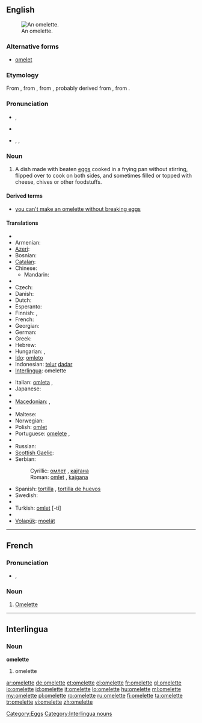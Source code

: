 ==English==
[[Image:Omelett.jpg|thumb|right|An omelette.]]

===Alternative forms===
* [[omelet]] {{italbrac|chiefly US}}

===Etymology===
From {{etyl|fr}} {{term|omelette|lang=fr}}, from {{term|alemette|lang=fr}}, from {{term|alemelle||knife blade|lang=fr}}, probably derived from {{term|lemelle|la lemelle|lang=fr}}, from {{etyl|la}} {{term|lamella||thin plate|lang=la}}.

===Pronunciation===
* {{a|Australia|UK}} {{IPA|/ˈɒm.lət/}}, {{SAMPA|/"Qm.l@t/}}
* {{audio|en-uk-omelette.ogg|Audio (UK)}}
* {{a|US}} {{enPR|ŏm'ə-lĭt|ŏm'lĭt}}, {{IPA|/ˈɑməlɪt/|/ɑmlɪt/}}, {{SAMPA|/Am@lIt/|/AmlIt/}}

{{rfp|lang=en|US pronunciations need verifying}}

===Noun===
{{wikipedia}}
{{en-noun}}

# A dish made with beaten [[egg]]s cooked in a frying pan without stirring, flipped over to cook on both sides, and sometimes filled or topped with cheese, chives or other foodstuffs.

====Derived terms====
* [[you can't make an omelette without breaking eggs]]

====Translations====
{{trans-top|dish made with beaten eggs}}
* {{trreq|Arabic}}
* Armenian: {{t-|hy|ձվածեղ|tr=jvaçeġ}}
* [[Azeri]]: {{t|az|qayğanaq}}
* Bosnian: {{t-|bs|omlet|m}}
* [[Catalan]]: {{t|ca|truita|f}}
* Chinese:
** Mandarin: {{t-|cmn|煎蛋饼|tr=jiāndànbǐng|sc=Hani}}
* {{trreq|Croatian}}
* Czech: {{t-|cs|omeleta|f}}
* Danish: {{t-|da|omelet|c}}
* Dutch: {{t+|nl|omelet|f}}
* Esperanto: {{t-|eo|omleto|xs=Esperanto}}
* Finnish: {{t+|fi|munakas}}, {{t+|fi|omeletti}}
* French: {{t+|fr|omelette|f}}
* Georgian: {{t|ka|ომლეტი|tr=omleti|sc=Geor}}
* German: {{t+|de|Omelett|n}}
* Greek: {{t+|el|ομελέτα|tr=omeléta}}
* Hebrew: {{t+|he|חביתה|f|tr=havita}}
* Hungarian: {{t+|hu|omlett}}, {{t-|hu|tojáslepény}}
* [[Ido]]: [[omleto]]
* Indonesian: [[telur]] [[dadar]]
* [[Interlingua]]: omelette
{{trans-mid}}
* Italian: [[omleta]] {{f}}, {{t|it|frittata|f}}
* Japanese: {{t+|ja|オムレツ|tr=omuretsu}}
* {{trreq|Korean}}
* [[Macedonian]]: {{t-|mk|омлет|m|tr=ómlet}},  {{t-|mk|кајгана|f|tr=kájgana}}
* {{trreq|Malay}}
* Maltese: {{t-|mt|froġa|xs=Maltese}}
* Norwegian: {{t|no|omelett|m}}
* Polish: [[omlet]] {{m}}
* Portuguese: [[omelete]] {{f}}, {{t|pt|fritada|f}}
* {{trreq|Romanian}}
* Russian: {{t+|ru|омлет|m|tr=omlét}}
* [[Scottish Gaelic]]: {{t-|gd|bonnach-uighe|m|xs=Scottish Gaelic}}
* Serbian:
*: Cyrillic: [[омлет]] {{m}}, [[кајгана]] {{f|p}}
*: Roman: [[omlet]] {{m}}, [[kajgana]] {{f|p}}
* Spanish: [[tortilla]] {{f}} {{qualifier|Spain}}, [[tortilla de huevos]]
* Swedish: {{t+|sv|omelett|c}}
* {{trreq|Thai}}
* Turkish: [[omlet]] [-ti]
* {{trreq|Vietnamese}}
* [[Volapük]]: [[moelät]]
{{trans-bottom}}

----

==French==

===Pronunciation===
* {{IPA|/ˈɔm(ə)lɛt(ə)/|lang=fr}}, {{SAMPA|/"Om(@)lEt(@)/}}

===Noun===
{{fr-noun|f}}

# [[#English|Omelette]]

----

==Interlingua==

===Noun===
'''omelette'''

# omelette

[[Category:Eggs]]
[[Category:Interlingua nouns]]

[[ar:omelette]]
[[de:omelette]]
[[et:omelette]]
[[el:omelette]]
[[fr:omelette]]
[[gl:omelette]]
[[io:omelette]]
[[id:omelette]]
[[it:omelette]]
[[lo:omelette]]
[[hu:omelette]]
[[ml:omelette]]
[[my:omelette]]
[[pl:omelette]]
[[ro:omelette]]
[[ru:omelette]]
[[fi:omelette]]
[[ta:omelette]]
[[tr:omelette]]
[[vi:omelette]]
[[zh:omelette]]